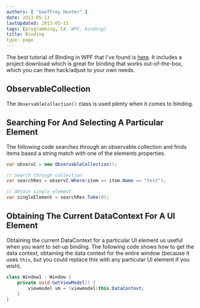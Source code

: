 ```yaml
---
authors: [ "Geoffrey Hunter" ]
date: 2013-05-13
lastUpdated: 2013-05-13
tags: [programming, C#, WPF, binding]
title: Binding
type: page
---
```


The best tutorial of Binding in WPF that I've found is [here](http://blog.cylewitruk.com/2010/09/wpf-combobox-and-databinding-datacontext-itemssource-displaymemberpath-selecteditem-selectedvalue-selectedvaluepath/#comment-4032). It includes a project download which is great for binding that works out-of-the-box, which you can then hack/adjust to your own needs.

## ObservableCollection

The `ObservableCollection()`  class is used plenty when it comes to binding.

## Searching For And Selecting A Particular Element

The following code searches through an observable collection and finds items based a string match with one of the elements properties.

```c#    
var observC = new ObservableCollection();

// Search through collection
var searchRes = observC.Where(item => item.Name == "test");

// Obtain single element
var singleElement = searchRes.Take(0);
```

## Obtaining The Current DataContext For A UI Element

Obtaining the current DataContext for a particular UI element us useful when you want to set-up binding. The following code shows how to get the data context, obtaining the data context for the entire window (because it uses `this`, but you could replace this with any particular UI element if you wish).

```c#    
class Window1 : Window {
    private void GetViewModel() {
        viewmodel vm = (viewmodel)this.DataContext;
    }
}
```